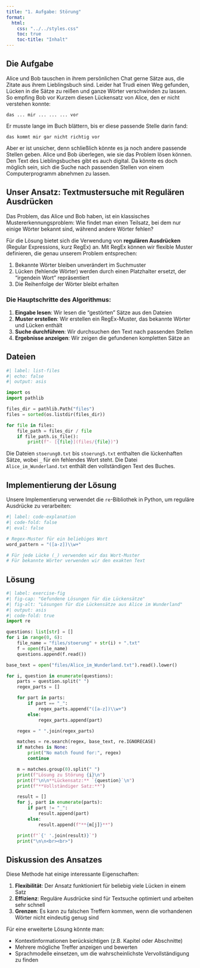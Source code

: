```yaml
---
title: "1. Aufgabe: Störung"
format:
  html:
    css: "../../styles.css"
    toc: true
    toc-title: "Inhalt"
---
```


::: {.callout-note appearance="simple"}
## Die Aufgabe
Alice und Bob tauschen in ihrem persönlichen Chat
gerne Sätze aus, die Zitate aus ihrem Lieblingsbuch sind. Leider hat Trudi einen Weg gefunden,
Lücken in die Sätze zu reißen und ganze Wörter
verschwinden zu lassen. So empfing Bob vor
Kurzem diesen Lückensatz von Alice, den er nicht
verstehen konnte:

`das ... mir ... ... ... vor`

Er musste lange im Buch blättern, bis er diese
passende Stelle darin fand:

`das kommt mir gar nicht richtig vor`

Aber er ist unsicher, denn schließlich könnte es ja
noch andere passende Stellen geben.
Alice und Bob überlegen, wie sie das Problem
lösen können. Den Text des Lieblingsbuches gibt
es auch digital. Da könnte es doch möglich sein,
sich die Suche nach passenden Stellen von einem
Computerprogramm abnehmen zu lassen.
:::

## Unser Ansatz: Textmustersuche mit Regulären Ausdrücken

Das Problem, das Alice und Bob haben, ist ein klassisches Mustererkennungsproblem: Wie findet man einen Teilsatz, bei dem nur einige Wörter bekannt sind, während andere Wörter fehlen?

Für die Lösung bietet sich die Verwendung von **regulären Ausdrücken** (Regular Expressions, kurz RegEx) an. Mit RegEx können wir flexible Muster definieren, die genau unserem Problem entsprechen:

1. Bekannte Wörter bleiben unverändert im Suchmuster
2. Lücken (fehlende Wörter) werden durch einen Platzhalter ersetzt, der "irgendein Wort" repräsentiert
3. Die Reihenfolge der Wörter bleibt erhalten

### Die Hauptschritte des Algorithmus:

1. **Eingabe lesen**: Wir lesen die "gestörten" Sätze aus den Dateien
2. **Muster erstellen**: Wir erstellen ein RegEx-Muster, das bekannte Wörter und Lücken enthält
3. **Suche durchführen**: Wir durchsuchen den Text nach passenden Stellen
4. **Ergebnisse anzeigen**: Wir zeigen die gefundenen kompletten Sätze an

## Dateien
```python
#| label: list-files
#| echo: false
#| output: asis

import os
import pathlib

files_dir = pathlib.Path("files")
files = sorted(os.listdir(files_dir))

for file in files:
    file_path = files_dir / file
    if file_path.is_file():
        print(f"- [{file}](files/{file})")
```

::: {.callout-tip}
Die Dateien `stoerung0.txt` bis `stoerung5.txt` enthalten die lückenhaften Sätze, wobei `_` für ein fehlendes Wort steht. Die Datei `Alice_im_Wunderland.txt` enthält den vollständigen Text des Buches.
:::

## Implementierung der Lösung

Unsere Implementierung verwendet die `re`-Bibliothek in Python, um reguläre Ausdrücke zu verarbeiten:

```python
#| label: code-explanation
#| code-fold: false
#| eval: false

# Regex-Muster für ein beliebiges Wort
word_pattern = "([a-z])\\w+"

# Für jede Lücke (_) verwenden wir das Wort-Muster
# Für bekannte Wörter verwenden wir den exakten Text
```

## Lösung
```python
#| label: exercise-fig
#| fig-cap: "Gefundene Lösungen für die Lückensätze"
#| fig-alt: "Lösungen für die Lückensätze aus Alice im Wunderland"
#| output: asis
#| code-fold: true
import re

questions: list[str] = []
for i in range(0, 6):
    file_name = "files/stoerung" + str(i) + ".txt"
    f = open(file_name)
    questions.append(f.read())

base_text = open("files/Alice_im_Wunderland.txt").read().lower()

for i, question in enumerate(questions):
    parts = question.split(" ")
    regex_parts = []

    for part in parts:
        if part == "_":
            regex_parts.append("([a-z])\\w+")
        else:
            regex_parts.append(part)

    regex = " ".join(regex_parts)

    matches = re.search(regex, base_text, re.IGNORECASE)
    if matches is None:
        print("No match found for:", regex)
        continue

    m = matches.group(0).split(" ")
    print(f"Lösung zu Störung {i}\n")
    print(f"\n\n**Lückensatz:** `{question}`\n")
    print(f"**Vollständiger Satz:**")

    result = []
    for j, part in enumerate(parts):
        if part != "_":
            result.append(part)
        else:
            result.append(f"**{m[j]}**")

    print(f"`{' '.join(result)}`")
    print("\n\n<br><br>")
```

## Diskussion des Ansatzes

Diese Methode hat einige interessante Eigenschaften:

1. **Flexibilität**: Der Ansatz funktioniert für beliebig viele Lücken in einem Satz
2. **Effizienz**: Reguläre Ausdrücke sind für Textsuche optimiert und arbeiten sehr schnell
3. **Grenzen**: Es kann zu falschen Treffern kommen, wenn die vorhandenen Wörter nicht eindeutig genug sind

Für eine erweiterte Lösung könnte man:

- Kontextinformationen berücksichtigen (z.B. Kapitel oder Abschnitte)
- Mehrere mögliche Treffer anzeigen und bewerten
- Sprachmodelle einsetzen, um die wahrscheinlichste Vervollständigung zu finden
